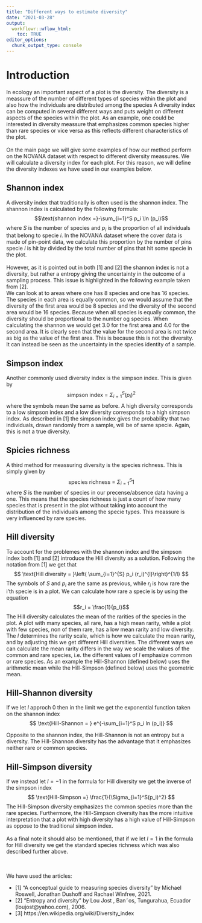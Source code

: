 ```yaml
---
title: "Different ways to estimate diversity"
date: "2021-03-28"
output:
  workflowr::wflow_html:
    toc: TRUE
editor_options:
  chunk_output_type: console
---
```


<h1> Introduction </h1>

In ecology an important aspect of a plot is the diversity. The diversity is a meassure of the number of different types of species within the plot and also how the individuals are distributed among the species A diversity index can be computed in several different ways and puts weight on different aspects of the species within the plot. As an example, one could be interested in diversity meassure that emphasizes common species higher than rare species or vice versa as this reflects different characteristics of the plot. 
<br><br>
On the main page we will give some examples of how our method perform on the NOVANA dataset with respect to different diversity meassures. We will calculate a diversity index for each plot. For this reason, we will define the diversity indexes we have used in our examples below. 


<h2> Shannon index</h2>
A diversity index that traditionally is often used is the shannon index. The shannon index is calculated by the following formula:
$$\text{shannon index =}-\sum_{i=1}^S p_i \ln (p_i)$$
where $S$ is the number of species and $p_i$ is the proportion of all individuals that belong to specie $i$. In the NOVANA dataset where the cover data is made of pin-point data, we calculate this proportion by the number of pins specie $i$ is hit by divided by the total number of pins that hit some specie in the plot. 
<br><br>
However, as it is pointed out in both [1] and [2] the shannon index is not a diversity, but rather a entropy giving the uncertainty in the outcome of a sampling process. This issue is highlighted in the following example taken from [2].
<br>
We can look at to areas where one has 8 species and one has 16 species. The species in each area is equally common, so we would assume that the diversity of the first area would be 8 species and the diversity of the second area would be 16 species. Because when all species is equally common, the diversity should be proportional to the number og species.
When calculating the shannon we would get 3.0 for the first area and 4.0 for the second area. It is clearly seen that the value for the second area is not twice as big as the value of the first area. This is because this is not the diversity. It can instead be seen as the uncertainty in the species identity of a sample.

<h2> Simpson index</h2>
Another commonly used diversity index is the simpson index. This is given by
$$
\text{simpson index = }\Sigma_{i = 1}^S(p_i)^2
$$
where the symbols mean the same as before. A high diversity corresponds to a low simpson index and a low diversity corresponds to a high simpson index. As described in [1] the simpson index gives the probability that two individuals, drawn randomly from a sample, will be of same specie. Again, this is not a true diversity.

<h2> Spicies richness </h2>
A third method for meassuring diversity is the species richness. This is simply given by
$$
\text{species richness = }\Sigma_{i=1}^S1
$$
where $S$ is the number of species in our precense/absence data having a one. This means that the species richness is just a count of how many species that is present in the plot without taking into account the distribution of the individuals among the specie types. This meassure is very influenced by rare species.


<h2> Hill diversity </h2>
To account for the problemes with the shannon index and the simpson index both [1] and [2] introduce the Hill diversity as a solution. Following the notation from [1] we get that
$$
\text{Hill diversity = }\left( \sum_{i=1}^{S} p_i (r_i)^{l}\right)^{1/l}
$$
The symbols of $S$ and $p_i$ are the same as previous, while $r_i$ is how rare the i'th specie is in a plot. We can calculate how rare a specie is by using the equation
$$r_i = \frac{1}{p_i}$$
The Hill diversity calculates the mean of the rarities of the species in the plot. A plot with many species, all rare, has a high mean rarity, while a plot with few species, non of them rare, has a low mean rarity and low diversity. The $l$ determines the rarity scale, which is how we calculate the mean rarity, and by adjusting this we get different Hill diversities. The different ways we can calculate the mean rarity differs in the way we scale the values of the common and rare species, i.e. the different values of $l$ emphasize common or rare species. As an example the Hill-Shannon (defined below) uses the arithmetic mean while the Hill-Simpson (defined below) uses the geometric mean.
<br>

<h2> Hill-Shannon diversity </h2>
If we let $l$ approch 0 then in the limit we get the exponential function taken on the shannon index
$$
\text{Hill-Shannon = } e^{-\sum_{i=1}^S p_i ln (p_i)}
$$

Opposite to the shannon index, the Hill-Shannon is not an entropy but a diversity. The Hill-Shannon diversity has the advantage that it emphasizes neither rare or common species.

<h2> Hill-Simpson diversity </h2>
If we instead let $l = -1$ in the formula for Hill diversity we get the inverse of the simpson index
$$
\text{Hill-Simpson =} \frac{1}{\Sigma_{i=1}^S(p_i)^2}
$$
The Hill-Simpson diversity emphasizes the common species more than the rare species. Furthermore, the Hill-Simpson diversity has the more intuitive interpretation that a plot with high diversity has a high value of Hill-Simpson as oppose to the traditional simpson index.
<br><br>
As a final note it should also be mentioned, that if we let $l = 1$ in the formula for Hill diversity we get the standard species richness which was also described further above.
<br><br><br>

We have used the articles:
<ul>
<li> [1] "A conceptual guide to measuring species diversity" by Michael Roswell, Jonathan Dushoff and Rachael Winfree, 2021.</li>
<li> [2] "Entropy and diversity"  by Lou Jost , Ban˜os, Tungurahua, Ecuador (loujost@yahoo.com), 2006.</li>
<li> [3] https://en.wikipedia.org/wiki/Diversity_index</li>
</ul>
